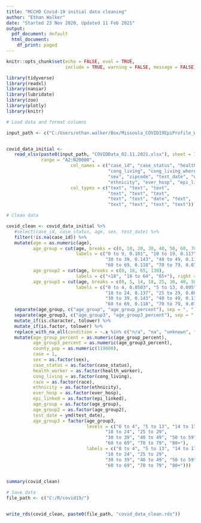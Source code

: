 ```yaml
---
title: "MCCHD Covid-19 initial data cleaning"
author: "Ethan Walker"
date: "Started 23 Nov 2020, Updated 11 Feb 2021"
output:
  pdf_document: default
  html_document:
    df_print: paged
---
```


```r
knitr::opts_chunk$set(echo = FALSE, eval = TRUE, 
                      include = TRUE, warning = FALSE, message = FALSE)
```

```r
library(tidyverse)
library(readxl)
library(naniar)
library(lubridate)
library(zoo)
library(plotly)
library(knitr)
```


```r
# Load data and format columns

input_path <- c("C:/Users/ethan.walker/Box/Missoula_COVID19EpiProfile_Working/")


covid_data_initial <- 
   read_xlsx(paste0(input_path, "COVIDData_02.11.2021.xlsx"), sheet = 1,
             range = "A2:N20000", 
                        col_names = c("case_id", "case_status", "health_worker", 
                                      "cong_living", "cong_living_where", "age", 
                                      "sex", "zipcode", "test_date", "um_student", "race", 
                                      "ethnicity", "ever_hosp", "epi_linked"),
                        col_types = c("text", "text", "text", 
                                      "text", "text", "text",
                                      "text", "text", "date", "text", 
                                      "text", "text", "text", "text"))
```


```r
# Clean data

covid_clean <- covid_data_initial %>% 
   #select(case_id, case_status, age, sex, test_date) %>% 
   filter(!is.na(case_id)) %>% 
   mutate(age = as.numeric(age),
          age_group = cut(age, breaks = c(0, 10, 20, 30, 40, 50, 60, 70, 80, 130),
                          labels = c("0 to 9, 0.101", "10 to 19, 0.117", "20 to 29, 0.191", 
                                     "30 to 39, 0.143", "40 to 49, 0.115", "50 to 59, 0.112", 
                                     "60 to 69, 0.118", "70 to 79, 0.072", "80+, 0.032"), right = FALSE),
          age_group2 = cut(age, breaks = c(0, 18, 65, 130),
                          labels = c("<18", "18 to 64", "65+"), right = FALSE),
          age_group3 = cut(age, breaks = c(0, 5, 14, 18, 25, 30, 40, 50, 60, 70, 80, 130),
                          labels = c("0 to 4, 0.0503", "5 to 13, 0.095", "14 to 17, 0.0405", 
                                     "18 to 24, 0.137", "25 to 29, 0.086", 
                                     "30 to 39, 0.143", "40 to 49, 0.115", "50 to 59, 0.112", 
                                     "60 to 69, 0.118", "70 to 79, 0.072", "80+, 0.032"), right = FALSE)) %>% 
   separate(age_group, c("age_group", "age_group_percent"), sep = ", ") %>% 
   separate(age_group3, c("age_group3", "age_group3_percent"), sep = ", ") %>% 
   mutate_if(is.character, tolower) %>% 
   mutate_if(is.factor, tolower) %>% 
   replace_with_na_all(condition = ~.x %in% c("n/a", "na", "unknown", "unkown")) %>% 
   mutate(age_group_percent = as.numeric(age_group_percent),
          age_group3_percent = as.numeric(age_group3_percent),
          county_pop = as.numeric(119600),
          case = 1,
          sex = as.factor(sex),
          case_status = as.factor(case_status),
          health_worker = as.factor(health_worker),
          cong_living = as.factor(cong_living),
          race = as.factor(race),
          ethnicity = as.factor(ethnicity),
          ever_hosp = as.factor(ever_hosp),
          epi_linked = as.factor(epi_linked),
          age_group = as.factor(age_group),
          age_group2 = as.factor(age_group2),
          test_date = ymd(test_date),
          age_group3 = factor(age_group3,
                              levels = c("0 to 4", "5 to 13", "14 to 17", 
                                     "18 to 24", "25 to 29", 
                                     "30 to 39", "40 to 49", "50 to 59", 
                                     "60 to 69", "70 to 79", "80+"),
                              labels = c("0 to 4", "5 to 13", "14 to 17", 
                                     "18 to 24", "25 to 29", 
                                     "30 to 39", "40 to 49", "50 to 59", 
                                     "60 to 69", "70 to 79", "80+"))) 
   

summary(covid_clean)
```

```r
# Save data
file_path <- c("C:/R/covid19/")


write_rds(covid_clean, paste0(file_path, "covid_data_clean.rds"))
```

